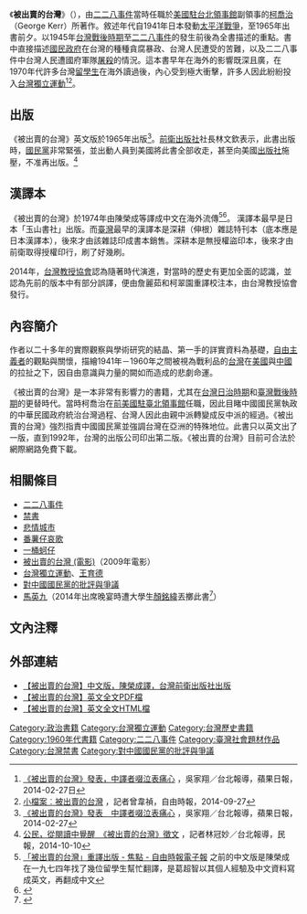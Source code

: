 {{otheruses|other=一部2009年的美國電影|被出賣的台灣 (電影)}}
{{Infobox book
|name           = 被出賣的台灣
|image          =
|image_caption  =
|author         = [[柯喬治|柯喬治]]
|translator     = 陳榮成
|title_orig     = {{lang|en|Formosa Betrayed}}
|country        = 臺北市
|language       = 中文
|subject        = [[台灣戰後時期|台灣戰後時期]]、[[二二八事件|二二八事件]]
|publisher      = 前衛
|release_date   = 2003年 (初版, 平裝)
|media_type     =
|pages          = 470頁 (初版, 平裝)
|isbn           = ISBN 9780306707629 (英文版)<br/>ISBN 9579512191 (初版，平裝)
}}

《'''被出賣的台灣'''》（{{lang-en|Formosa Betrayed}}），由[[二二八事件|二二八事件]]當時任職於[[美國駐台北領事館|美國駐台北領事館]]副領事的[[柯喬治|柯喬治]]（George Kerr）所著作。敘述年代自1941年日本發動[[太平洋戰爭|太平洋戰爭]]，至1965年出書前夕。以1945年[[台灣戰後時期|台灣戰後時期]]至[[二二八事件|二二八事件]]的發生前後為全書描述的重點。書中直接描述[[國民政府|國民政府]]在台灣的種種貪腐暴政、台灣人民遭受的苦難，以及二二八事件中台灣人民遭國府軍隊[[屠殺|屠殺]]的情況。這本書早年在海外的影響既深且廣，在1970年代許多台灣[[留學生|留學生]]在海外讀過後，內心受到極大衝擊，許多人因此紛紛投入[[台灣獨立運動|台灣獨立運動]]<ref>[http://www.appledaily.com.tw/realtimenews/article/new/20140227/351996/ 《被出賣的台灣》發表，中譯者啜泣表痛心] {{Wayback|url=http://www.appledaily.com.tw/realtimenews/article/new/20140227/351996/ |date=20150109133859 }}，吳家翔／台北報導，蘋果日報，2014-02-27日</ref><ref>[http://news.ltn.com.tw/news/focus/paper/816832 小檔案︰被出賣的台灣] {{Wayback|url=http://news.ltn.com.tw/news/focus/paper/816832 |date=20150109134427 }}，記者曾韋禎，自由時報，2014-09-27</ref>。

== 出版 ==
《被出賣的台灣》英文版於1965年出版<ref>[http://www.appledaily.com.tw/realtimenews/article/new/20140227/351996/ 《被出賣的台灣》發表　中譯者啜泣表痛心] {{Wayback|url=http://www.appledaily.com.tw/realtimenews/article/new/20140227/351996/ |date=20150109133859 }}，吳家翔／台北報導，蘋果日報，2014-02-27</ref>。[[前衛出版社|前衛出版社]]社長林文欽表示，此書出版時，[[國民黨|國民黨]]非常緊張，並出動人員到美國將此書全部收走，甚至向美國[[出版社|出版社]]施壓，不准再出版。<ref>[http://www.peoplenews.tw/news/5419fbef-ffe9-4719-a143-ed43bdf6328a 公民，從閱讀中覺醒　《被出賣的台灣》徵文] {{Wayback|url=http://www.peoplenews.tw/news/5419fbef-ffe9-4719-a143-ed43bdf6328a |date=20160913074309 }}，記者林冠妙／台北報導，民報，2014-10-10</ref>

== 漢譯本 ==
《被出賣的台灣》於1974年由陳榮成等譯成中文在海外流傳<ref>[http://news.ltn.com.tw/news/focus/paper/758102 「被出賣的台灣」重譯出版 - 焦點 - 自由時報電子報] {{Wayback|url=http://news.ltn.com.tw/news/focus/paper/758102 |date=20141105161239 }} 之前的中文版是陳榮成在一九七四年找了幾位留學生幫忙翻譯，是葛超智以其個人經驗及中文資料寫成英文，再翻成中文</ref><ref>{{Cite web |url=https://www.youtube.com/playlist?list=PLzRVoj6_5W4vQJwlWPX1yJOo-BTayMQny |title=《Formosa Betrayed被出賣的台灣》重譯校註本 新書發表會 - YouTube |accessdate=2014-09-27 |archive-date=2015-05-26 |archive-url=https://web.archive.org/web/20150526175854/https://www.youtube.com/playlist?list=PLzRVoj6_5W4vQJwlWPX1yJOo-BTayMQny |dead-url=no }}</ref>。
漢譯本最早是日本「玉山書社」出版。而[[臺灣|臺灣]]最早的漢譯本是深耕（伸根）雜誌特刊本（底本應是日本漢譯本），後來才由該雜誌印成書本銷售。深耕本是無授權盜印本，後來才由前衛取得授權印行，刷了好幾刷。

2014年，[[台灣教授協會|台灣教授協會]]認為隨著時代演進，對當時的歷史有更加全面的認識，並認為先前的版本中有部分誤譯，便由詹麗茹和柯翠園重譯校注本，由台灣教授協會發行。

== 內容簡介 ==
作者以二十多年的實際觀察與學術研究的結晶、第一手的詳實資料為基礎，[[自由主義|自由主義者]]的觀點與關懷，描繪1941年－1960年之間被視為戰利品的[[台灣|台灣]]在[[美國|美國]]與[[中國|中國]]的拉扯之下，因自由意識與力量的闕如而造成的悲劇命運。

《被出賣的台灣》是一本非常有影響力的書籍，尤其在[[台灣日治時期|台灣日治時期]]和[[臺灣戰後時期|臺灣戰後時期]]的更替時代。當時柯喬治在[[前美國駐臺北領事館|前美國駐臺北領事館]]任職，因此目睹中國國民黨執政的中華民國政府統治台灣過程、台灣人因此由親中派轉變成反中派的經過。《被出賣的台灣》強烈指責中國國民黨並強調台灣在亞洲的特殊地位。此書只以英文出了一版，直到1992年，台灣的出版公司印出第二版。《被出賣的台灣》目前可合法於網際網路免費下載。

== 相關條目 ==
*[[二二八事件|二二八事件]]
*[[禁書|禁書]]
*[[悲情城市|悲情城市]]
*[[番薯仔哀歌|番薯仔哀歌]]
*[[一桶蚵仔|一桶蚵仔]]
*[[被出賣的台灣_(電影)|被出賣的台灣 (電影)]]（2009年電影）
*[[台灣獨立運動|台灣獨立運動]]、[[王育德|王育德]]
*[[對中國國民黨的批評與爭議|對中國國民黨的批評與爭議]]
*[[馬英九|馬英九]]（2014年出席晚宴時遭大學生[[顏銘緯|顏銘緯]]丟擲此書<ref>{{Cite news | title=《被出賣的台灣》丟總統　顏銘緯：不是想讓馬英九受傷 | publisher=ETtoday | url=http://www.ettoday.net/news/20140929/407060.htm | accessdate=2016-06-09 | archive-date=2016-08-07 | archive-url=https://web.archive.org/web/20160807191407/http://www.ettoday.net/news/20140929/407060.htm | dead-url=no }}</ref>）

== 文內注釋 ==
{{reflist}}

== 外部連結 ==
* [https://web.archive.org/web/20150309102228/http://www.avanguard.com.tw/web/MdFront?command=displayDetail&mdId=MD0000001838001126&FP= 【被出賣的台灣】中文版，陳榮成譯，台灣前衛出版社出版]
* [http://homepage.usask.ca/~llr130/taiwanlibrary/kerr/kerr.pdf 【被出賣的台灣】英文全文PDF檔]{{Wayback|url=http://homepage.usask.ca/~llr130/taiwanlibrary/kerr/kerr.pdf |date=20081029215308 }}
* [http://www.romanization.com/books/formosabetrayed/index.html 【被出賣的台灣】英文全文HTML檔]{{Wayback|url=http://www.romanization.com/books/formosabetrayed/index.html |date=20081022120313 }}

[[Category:政治書籍|Category:政治書籍]]
[[Category:台灣獨立運動|Category:台灣獨立運動]]
[[Category:台灣歷史書籍|Category:台灣歷史書籍]]
[[Category:1960年代書籍|Category:1960年代書籍]]
[[Category:二二八事件|Category:二二八事件]]
[[Category:臺灣社會題材作品|Category:臺灣社會題材作品]]
[[Category:台灣禁書|Category:台灣禁書]]
[[Category:對中國國民黨的批評與爭議|Category:對中國國民黨的批評與爭議]]